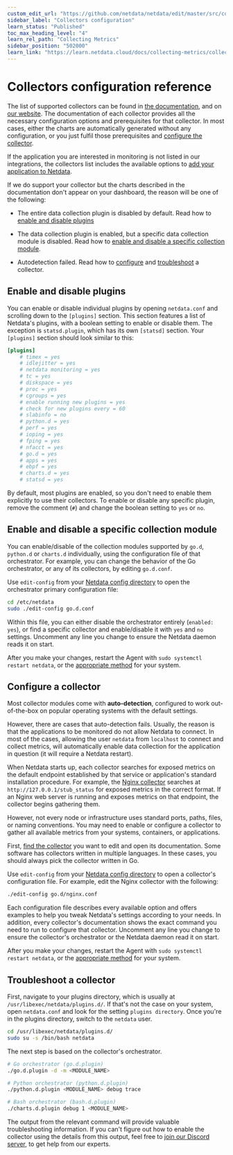 ```yaml
---
custom_edit_url: "https://github.com/netdata/netdata/edit/master/src/collectors/REFERENCE.md"
sidebar_label: "Collectors configuration"
learn_status: "Published"
toc_max_heading_level: "4"
learn_rel_path: "Collecting Metrics"
sidebar_position: "502000"
learn_link: "https://learn.netdata.cloud/docs/collecting-metrics/collectors-configuration"
---
```



# Collectors configuration reference

The list of supported collectors can be found in [the documentation](/docs/collecting-metrics/monitor-anything), 
and on [our website](https://www.netdata.cloud/integrations). The documentation of each collector provides all the 
necessary configuration options and prerequisites for that collector. In most cases, either the charts are automatically generated 
without any configuration, or you just fulfil those prerequisites and [configure the collector](#configure-a-collector).

If the application you are interested in monitoring is not listed in our integrations, the collectors list includes 
the available options to 
[add your application to Netdata](/docs/collecting-metrics/monitor-anything#add-your-application-to-netdata).

If we do support your collector but the charts described in the documentation don't appear on your dashboard, the reason will 
be one of the following:

-   The entire data collection plugin is disabled by default. Read how to [enable and disable plugins](#enable-and-disable-plugins)

-   The data collection plugin is enabled, but a specific data collection module is disabled. Read how to
    [enable and disable a specific collection module](#enable-and-disable-a-specific-collection-module). 

-   Autodetection failed. Read how to [configure](#configure-a-collector) and [troubleshoot](#troubleshoot-a-collector) a collector.

## Enable and disable plugins

You can enable or disable individual plugins by opening `netdata.conf` and scrolling down to the `[plugins]` section.
This section features a list of Netdata's plugins, with a boolean setting to enable or disable them. The exception is
`statsd.plugin`, which has its own `[statsd]` section. Your `[plugins]` section should look similar to this:

```conf
[plugins]
	# timex = yes
	# idlejitter = yes
	# netdata monitoring = yes
	# tc = yes
	# diskspace = yes
	# proc = yes
	# cgroups = yes
	# enable running new plugins = yes
	# check for new plugins every = 60
	# slabinfo = no
	# python.d = yes
	# perf = yes
	# ioping = yes
	# fping = yes
	# nfacct = yes
	# go.d = yes
	# apps = yes
	# ebpf = yes
	# charts.d = yes
	# statsd = yes
```

By default, most plugins are enabled, so you don't need to enable them explicitly to use their collectors. To enable or
disable any specific plugin, remove the comment (`#`) and change the boolean setting to `yes` or `no`.

## Enable and disable a specific collection module

You can enable/disable of the collection modules supported by `go.d`, `python.d` or `charts.d` individually, using the 
configuration file of that orchestrator. For example, you can change the behavior of the Go orchestrator, or any of its 
collectors, by editing `go.d.conf`.

Use `edit-config` from your [Netdata config directory](/docs/netdata-agent/configuration#the-netdata-config-directory) 
to open the orchestrator primary configuration file:

```bash
cd /etc/netdata
sudo ./edit-config go.d.conf
```

Within this file, you can either disable the orchestrator entirely (`enabled: yes`), or find a specific collector and
enable/disable it with `yes` and `no` settings. Uncomment any line you change to ensure the Netdata daemon reads it on
start.

After you make your changes, restart the Agent with `sudo systemctl restart netdata`, or the [appropriate
method](https://github.com/netdata/netdata/blob/master/docs/configure/start-stop-restart.md) for your system.

## Configure a collector

Most collector modules come with **auto-detection**, configured to work out-of-the-box on popular operating systems with
the default settings. 

However, there are cases that auto-detection fails. Usually, the reason is that the applications to be monitored do not
allow Netdata to connect. In most of the cases, allowing the user `netdata` from `localhost` to connect and collect
metrics, will automatically enable data collection for the application in question (it will require a Netdata restart).

When Netdata starts up, each collector searches for exposed metrics on the default endpoint established by that service
or application's standard installation procedure. For example, 
the [Nginx collector](/docs/collecting-metrics/web-servers-and-web-proxies/nginx) searches at
`http://127.0.0.1/stub_status` for exposed metrics in the correct format. If an Nginx web server is running and exposes
metrics on that endpoint, the collector begins gathering them.

However, not every node or infrastructure uses standard ports, paths, files, or naming conventions. You may need to
enable or configure a collector to gather all available metrics from your systems, containers, or applications.

First, [find the collector](/docs/collecting-metrics/monitor-anything) you want to edit 
and open its documentation. Some software has collectors written in multiple languages. In these cases, you should always 
pick the collector written in Go.

Use `edit-config` from your 
[Netdata config directory](/docs/netdata-agent/configuration#the-netdata-config-directory) 
to open a collector's configuration file. For example, edit the Nginx collector with the following:

```bash
./edit-config go.d/nginx.conf
```

Each configuration file describes every available option and offers examples to help you tweak Netdata's settings
according to your needs. In addition, every collector's documentation shows the exact command you need to run to
configure that collector. Uncomment any line you change to ensure the collector's orchestrator or the Netdata daemon
read it on start.

After you make your changes, restart the Agent with `sudo systemctl restart netdata`, or the [appropriate
method](https://github.com/netdata/netdata/blob/master/docs/configure/start-stop-restart.md) for your system.

## Troubleshoot a collector

First, navigate to your plugins directory, which is usually at `/usr/libexec/netdata/plugins.d/`. If that's not the case
on your system, open `netdata.conf` and look for the setting `plugins directory`. Once you're in the plugins directory,
switch to the `netdata` user.

```bash
cd /usr/libexec/netdata/plugins.d/
sudo su -s /bin/bash netdata
```

The next step is based on the collector's orchestrator. 

```bash
# Go orchestrator (go.d.plugin)
./go.d.plugin -d -m <MODULE_NAME>

# Python orchestrator (python.d.plugin)
./python.d.plugin <MODULE_NAME> debug trace

# Bash orchestrator (bash.d.plugin)
./charts.d.plugin debug 1 <MODULE_NAME>
```

The output from the relevant command will provide valuable troubleshooting information. If you can't figure out how to
enable the collector using the details from this output, feel free to [join our Discord server](https://discord.com/invite/mPZ6WZKKG2), 
to get help from our experts.
